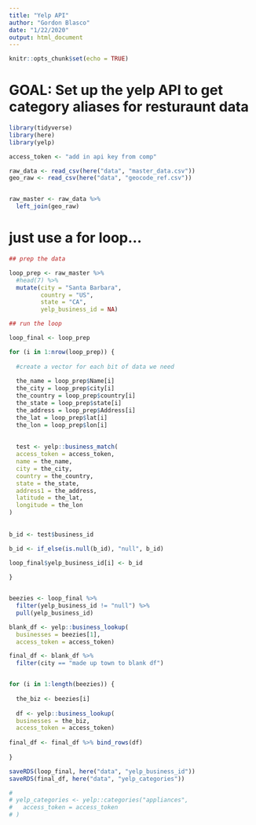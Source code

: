 ```yaml
---
title: "Yelp API"
author: "Gordon Blasco"
date: "1/22/2020"
output: html_document
---
```


```r
knitr::opts_chunk$set(echo = TRUE)
```

# GOAL: Set up the yelp API to get category aliases for resturaunt data


```r
library(tidyverse)
library(here)
library(yelp)
```

```r

access_token <- "add in api key from comp"

```

```r
raw_data <- read_csv(here("data", "master_data.csv")) 
geo_raw <- read_csv(here("data", "geocode_ref.csv")) 


raw_master <- raw_data %>% 
  left_join(geo_raw)
```


# just use a for loop...
```r

## prep the data 

loop_prep <- raw_master %>% 
  #head(7) %>% 
  mutate(city = "Santa Barbara",
         country = "US",
         state = "CA",
         yelp_business_id = NA)

## run the loop

loop_final <- loop_prep

for (i in 1:nrow(loop_prep)) {
  
  #create a vector for each bit of data we need
  
  the_name = loop_prep$Name[i]
  the_city = loop_prep$city[i]
  the_country = loop_prep$country[i]
  the_state = loop_prep$state[i]
  the_address = loop_prep$Address[i]
  the_lat = loop_prep$lat[i]
  the_lon = loop_prep$lon[i]
  
  
  test <- yelp::business_match(
  access_token = access_token,
  name = the_name,
  city = the_city, 
  country = the_country,
  state = the_state,
  address1 = the_address,
  latitude = the_lat,
  longitude = the_lon
)
  
  
b_id <- test$business_id 

b_id <- if_else(is.null(b_id), "null", b_id)

loop_final$yelp_business_id[i] <- b_id
  
}


beezies <- loop_final %>% 
  filter(yelp_business_id != "null") %>% 
  pull(yelp_business_id)

blank_df <- yelp::business_lookup(
  businesses = beezies[1],
  access_token = access_token)

final_df <- blank_df %>%
  filter(city == "made up town to blank df")


for (i in 1:length(beezies)) {
  
  the_biz <- beezies[i]
  
  df <- yelp::business_lookup(
  businesses = the_biz,
  access_token = access_token)
  
final_df <- final_df %>% bind_rows(df)
  
}

saveRDS(loop_final, here("data", "yelp_business_id"))
saveRDS(final_df, here("data", "yelp_categories"))


```


```r
# 
# yelp_categories <- yelp::categories("appliances",
#   access_token = access_token
# )
```

